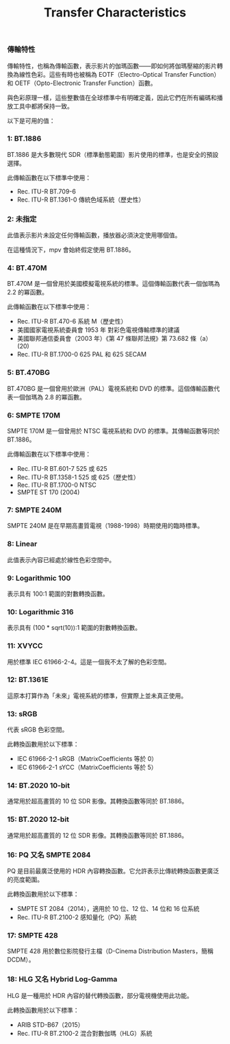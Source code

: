 ﻿---
title: Transfer Characteristics
sidebar_position: 5
---

### 傳輸特性

傳輸特性，也稱為傳輸函數，表示影片的伽瑪函數——即如何將伽瑪壓縮的影片轉換為線性色彩。這些有時也被稱為 EOTF（Electro-Optical Transfer Function）和 OETF（Opto-Electronic Transfer Function）函數。

與色彩原理一樣，這些整數值在全球標準中有明確定義，因此它們在所有編碼和播放工具中都將保持一致。

以下是可用的值：

### 1: BT.1886

BT.1886 是大多數現代 SDR（標準動態範圍）影片使用的標準，也是安全的預設選擇。

此傳輸函數在以下標準中使用：

- Rec. ITU-R BT.709-6
- Rec. ITU-R BT.1361-0 傳統色域系統（歷史性）

### 2: 未指定

此值表示影片未設定任何傳輸函數，播放器必須決定使用哪個值。

在這種情況下，mpv 會始終假定使用 BT.1886。

### 4: BT.470M

BT.470M 是一個曾用於美國模擬電視系統的標準。這個傳輸函數代表一個伽瑪為 2.2 的冪函數。

此傳輸函數在以下標準中使用：

- Rec. ITU-R BT.470-6 系統 M（歷史性）
- 美國國家電視系統委員會 1953 年
  對彩色電視傳輸標準的建議
- 美國聯邦通信委員會（2003 年）《第 47 條聯邦法規》第 73.682 條（a）(20)
- Rec. ITU-R BT.1700-0 625 PAL 和 625 SECAM

### 5: BT.470BG

BT.470BG 是一個曾用於歐洲（PAL）電視系統和 DVD 的標準。這個傳輸函數代表一個伽瑪為 2.8 的冪函數。

### 6: SMPTE 170M

SMPTE 170M 是一個曾用於 NTSC 電視系統和 DVD 的標準。其傳輸函數等同於 BT.1886。

此傳輸函數在以下標準中使用：

- Rec. ITU-R BT.601-7 525 或 625
- Rec. ITU-R BT.1358-1 525 或 625（歷史性）
- Rec. ITU-R BT.1700-0 NTSC
- SMPTE ST 170 (2004)

### 7: SMPTE 240M

SMPTE 240M 是在早期高畫質電視（1988-1998）時期使用的臨時標準。

### 8: Linear

此值表示內容已經處於線性色彩空間中。

### 9: Logarithmic 100

表示具有 100:1 範圍的對數轉換函數。

### 10: Logarithmic 316

表示具有 (100 \* sqrt(10)):1 範圍的對數轉換函數。

### 11: XVYCC

用於標準 IEC 61966-2-4。這是一個我不太了解的色彩空間。

### 12: BT.1361E

這原本打算作為「未來」電視系統的標準，但實際上並未真正使用。

### 13: sRGB

代表 sRGB 色彩空間。

此轉換函數用於以下標準：

- IEC 61966-2-1 sRGB（MatrixCoefficients 等於 0）
- IEC 61966-2-1 sYCC（MatrixCoefficients 等於 5）
### 14: BT.2020 10-bit

通常用於超高畫質的 10 位 SDR 影像。其轉換函數等同於 BT.1886。

### 15: BT.2020 12-bit

通常用於超高畫質的 12 位 SDR 影像。其轉換函數等同於 BT.1886。

### 16: PQ 又名 SMPTE 2084

PQ 是目前最廣泛使用的 HDR 內容轉換函數。它允許表示比傳統轉換函數更廣泛的亮度範圍。

此轉換函數用於以下標準：

- SMPTE ST 2084（2014），適用於 10 位、12 位、14 位和 16 位系統
- Rec. ITU-R BT.2100-2 感知量化（PQ）系統

### 17: SMPTE 428

SMPTE 428 用於數位影院發行主檔（D-Cinema Distribution Masters，簡稱 DCDM）。

### 18: HLG 又名 Hybrid Log-Gamma

HLG 是一種用於 HDR 內容的替代轉換函數，部分電視機使用此功能。

此轉換函數用於以下標準：

- ARIB STD-B67（2015）
- Rec. ITU-R BT.2100-2 混合對數伽瑪（HLG）系統